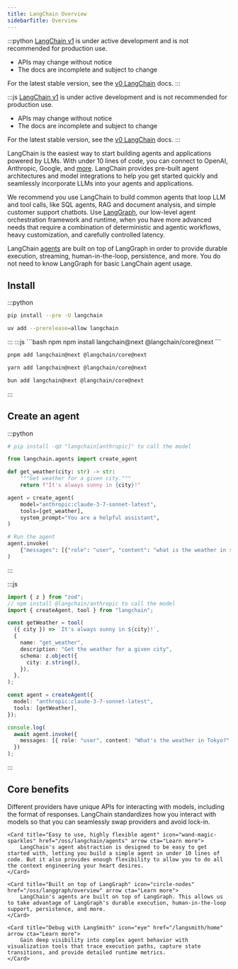 ```yaml
---
title: LangChain Overview
sidebarTitle: Overview
---
```


:::python
<Warning>
[LangChain v1](/oss/releases/langchain-v1) is under active development and is not recommended for production use.
* APIs may change without notice
* The docs are incomplete and subject to change

For the latest stable version, see the [v0 LangChain](https://python.langchain.com/docs/introduction/) docs.
</Warning>
:::

:::js
<Warning>
[LangChain v1](/oss/releases/langchain-v1) is under active development and is not recommended for production use.
* APIs may change without notice
* The docs are incomplete and subject to change

For the latest stable version, see the [v0 LangChain](https://js.langchain.com/docs/introduction/) docs.
</Warning>
:::

LangChain is the easiest way to start building agents and applications powered by LLMs. With under 10 lines of code, you can connect to OpenAI, Anthropic, Google, and [more](/oss/integrations/providers). LangChain provides pre-built agent architectures and model integrations to help you get started quickly and seamlessly incorporate LLMs into your agents and applications.

We recommend you use LangChain to build common agents that loop LLM and tool calls, like SQL agents, RAG and document analysis, and simple customer support chatbots. Use [LangGraph](/oss/langgraph/overview), our low-level agent orchestration framework and runtime, when you have more advanced needs that require a combination of deterministic and agentic workflows, heavy customization, and carefully controlled latency.

LangChain [agents](/oss/langchain/agents) are built on top of LangGraph in order to provide durable execution, streaming, human-in-the-loop, persistence, and more. You do not need to know LangGraph for basic LangChain agent usage.

## <Icon icon="download" size={20} /> Install

:::python
<CodeGroup>
```bash pip
pip install --pre -U langchain
```

```bash uv
uv add --prerelease=allow langchain
```
</CodeGroup>
:::
:::js
<CodeGroup>
```bash npm
npm install langchain@next @langchain/core@next
```

```bash pnpm
pnpm add langchain@next @langchain/core@next
```

```bash yarn
yarn add langchain@next @langchain/core@next
```

```bash bun
bun add langchain@next @langchain/core@next
```
</CodeGroup>
:::

## <Icon icon="wand-magic-sparkles" /> Create an agent

:::python
```python
# pip install -qU "langchain[anthropic]" to call the model

from langchain.agents import create_agent

def get_weather(city: str) -> str:
    """Get weather for a given city."""
    return f"It's always sunny in {city}!"

agent = create_agent(
    model="anthropic:claude-3-7-sonnet-latest",
    tools=[get_weather],
    system_prompt="You are a helpful assistant",
)

# Run the agent
agent.invoke(
    {"messages": [{"role": "user", "content": "what is the weather in sf"}]}
)
```
:::

:::js
```ts
import { z } from "zod";
// npm install @langchain/anthropic to call the model
import { createAgent, tool } from "langchain";

const getWeather = tool(
  ({ city }) => `It's always sunny in ${city}!`,
  {
    name: "get_weather",
    description: "Get the weather for a given city",
    schema: z.object({
      city: z.string(),
    }),
  },
);

const agent = createAgent({
  model: "anthropic:claude-3-7-sonnet-latest",
  tools: [getWeather],
});

console.log(
  await agent.invoke({
    messages: [{ role: "user", content: "What's the weather in Tokyo?" }],
  })
);
```
:::


## <Icon icon="star" size={20} /> Core benefits

<Columns cols={2}>
    <Card title="Standard model interface" icon="arrows-rotate" href="/oss/langchain/models" arrow cta="Learn more">
        Different providers have unique APIs for interacting with models, including the format of responses. LangChain standardizes how you interact with models so that you can seamlessly swap providers and avoid lock-in.
    </Card>

    <Card title="Easy to use, highly flexible agent" icon="wand-magic-sparkles" href="/oss/langchain/agents" arrow cta="Learn more">
        LangChain's agent abstraction is designed to be easy to get started with, letting you build a simple agent in under 10 lines of code. But it also provides enough flexibility to allow you to do all the context engineering your heart desires.
    </Card>

    <Card title="Built on top of LangGraph" icon="circle-nodes" href="/oss/langgraph/overview" arrow cta="Learn more">
        LangChain's agents are built on top of LangGraph. This allows us to take advantage of LangGraph's durable execution, human-in-the-loop support, persistence, and more.
    </Card>

    <Card title="Debug with LangSmith" icon="eye" href="/langsmith/home" arrow cta="Learn more">
        Gain deep visibility into complex agent behavior with visualization tools that trace execution paths, capture state transitions, and provide detailed runtime metrics.
    </Card>
</Columns>

